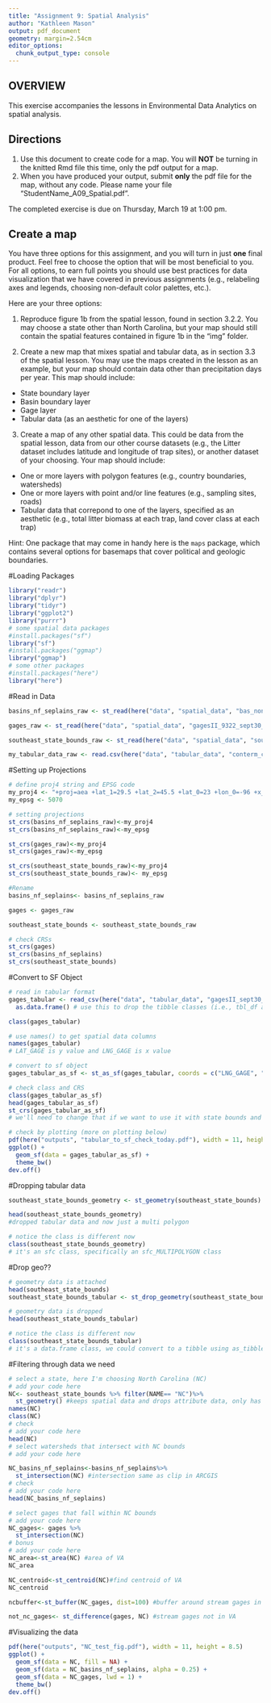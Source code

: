 ```yaml
---
title: "Assignment 9: Spatial Analysis"
author: "Kathleen Mason"
output: pdf_document
geometry: margin=2.54cm
editor_options: 
  chunk_output_type: console
---
```


## OVERVIEW

This exercise accompanies the lessons in Environmental Data Analytics on spatial analysis. 

## Directions
1. Use this document to create code for a map. You will **NOT** be turning in the knitted Rmd file this time, only the pdf output for a map.
2. When you have produced your output, submit **only** the pdf file for the map, without any code. Please name your file "StudentName_A09_Spatial.pdf".

The completed exercise is due on Thursday, March 19 at 1:00 pm.

## Create a map

You have three options for this assignment, and you will turn in just **one** final product. Feel free to choose the option that will be most beneficial to you. For all options, to earn full points you should use best practices for data visualization that we have covered in previous assignments (e.g., relabeling axes and legends, choosing non-default color palettes, etc.).

Here are your three options: 

1. Reproduce figure 1b from the spatial lesson, found in section 3.2.2. You may choose a state other than North Carolina, but your map should still contain the spatial features contained in figure 1b in the "img" folder. 

2. Create a new map that mixes spatial and tabular data, as in section 3.3 of the spatial lesson. You may use the maps created in the lesson as an example, but your map should contain data other than precipitation days per year. This map should include: 

* State boundary layer
* Basin boundary layer
* Gage layer
* Tabular data (as an aesthetic for one of the layers)

3. Create a map of any other spatial data. This could be data from the spatial lesson, data from our other course datasets (e.g., the Litter dataset includes latitude and longitude of trap sites), or another dataset of your choosing.  Your map should include: 

* One or more layers with polygon features (e.g., country boundaries, watersheds)
* One or more layers with point and/or line features (e.g., sampling sites, roads)
* Tabular data that correpond to one of the layers, specified as an aesthetic (e.g., total litter biomass at each trap, land cover class at each trap)

Hint: One package that may come in handy here is the `maps` package, which contains several options for basemaps that cover political and geologic boundaries.


#Loading Packages
```r

library("readr")
library("dplyr")
library("tidyr")
library("ggplot2")
library("purrr")
# some spatial data packages
#install.packages("sf")
library("sf")
#install.packages("ggmap")
library("ggmap")
# some other packages
#install.packages("here")
library("here")
```

#Read in Data
```r
basins_nf_seplains_raw <- st_read(here("data", "spatial_data", "bas_nonref_SEPlains.shp"))

gages_raw <- st_read(here("data", "spatial_data", "gagesII_9322_sept30_2011.shp"))

southeast_state_bounds_raw <- st_read(here("data", "spatial_data", "southeast_state_bounds.shp"))

my_tabular_data_raw <- read.csv(here("data", "tabular_data", "conterm_climate.txt"))
```


#Setting up Projections
```r
# define proj4 string and EPSG code
my_proj4 <- "+proj=aea +lat_1=29.5 +lat_2=45.5 +lat_0=23 +lon_0=-96 +x_0=0 +y_0=0 +ellps=GRS80 +towgs84=0,0,0,0,0,0,0 +units=m +no_defs"
my_epsg <- 5070

# setting projections
st_crs(basins_nf_seplains_raw)<-my_proj4
st_crs(basins_nf_seplains_raw)<-my_epsg

st_crs(gages_raw)<-my_proj4
st_crs(gages_raw)<-my_epsg

st_crs(southeast_state_bounds_raw)<-my_proj4
st_crs(southeast_state_bounds_raw)<- my_epsg

#Rename
basins_nf_seplains<- basins_nf_seplains_raw

gages <- gages_raw

southeast_state_bounds <- southeast_state_bounds_raw

# check CRSs
st_crs(gages)
st_crs(basins_nf_seplains)
st_crs(southeast_state_bounds)
```


#Convert to SF Object
```r
# read in tabular format
gages_tabular <- read_csv(here("data", "tabular_data", "gagesII_sept30_2011_tabular.csv")) %>%
  as.data.frame() # use this to drop the tibble classes (i.e., tbl_df and tbl)

class(gages_tabular)

# use names() to get spatial data columns
names(gages_tabular)
# LAT_GAGE is y value and LNG_GAGE is x value

# convert to sf object
gages_tabular_as_sf <- st_as_sf(gages_tabular, coords = c("LNG_GAGE", "LAT_GAGE"), crs = 4326, dim = "XY") # lat long so set CRS = WGS84

# check class and CRS
class(gages_tabular_as_sf)
head(gages_tabular_as_sf)
st_crs(gages_tabular_as_sf)
# we'll need to change that if we want to use it with state bounds and watershed boundaries

# check by plotting (more on plotting below)
pdf(here("outputs", "tabular_to_sf_check_today.pdf"), width = 11, height = 8.5)
ggplot() +
  geom_sf(data = gages_tabular_as_sf) +
  theme_bw()
dev.off()

```

#Dropping tabular data
```r
southeast_state_bounds_geometry <- st_geometry(southeast_state_bounds)

head(southeast_state_bounds_geometry)
#dropped tabular data and now just a multi polygon

# notice the class is different now
class(southeast_state_bounds_geometry)
# it's an sfc class, specifically an sfc_MULTIPOLYGON class
```

#Drop geo??
```r
# geometry data is attached
head(southeast_state_bounds)
southeast_state_bounds_tabular <- st_drop_geometry(southeast_state_bounds)

# geometry data is dropped
head(southeast_state_bounds_tabular)

# notice the class is different now
class(southeast_state_bounds_tabular)
# it's a data.frame class, we could convert to a tibble using as_tibble()
```

#Filtering through data we need
```r
# select a state, here I'm choosing North Carolina (NC)
# add your code here
NC<- southeast_state_bounds %>% filter(NAME== "NC")%>%
  st_geometry() #keeps spatial data and drops attribute data, only has geometry data now
names(NC)
class(NC)
# check
# add your code here
head(NC)
# select watersheds that intersect with NC bounds
# add your code here

NC_basins_nf_seplains<-basins_nf_seplains%>%
  st_intersection(NC) #intersection same as clip in ARCGIS
# check
# add your code here
head(NC_basins_nf_seplains)

# select gages that fall within NC bounds
# add your code here
NC_gages<- gages %>%
  st_intersection(NC)
# bonus
# add your code here
NC_area<-st_area(NC) #area of VA
NC_area

NC_centroid<-st_centroid(NC)#find centroid of VA
NC_centroid

ncbuffer<-st_buffer(NC_gages, dist=100) #buffer around stream gages in VA

not_nc_gages<- st_difference(gages, NC) #stream gages not in VA
```



#Visualizing the data
```r


pdf(here("outputs", "NC_test_fig.pdf"), width = 11, height = 8.5)
ggplot() +
  geom_sf(data = NC, fill = NA) +
  geom_sf(data = NC_basins_nf_seplains, alpha = 0.25) +
  geom_sf(data = NC_gages, lwd = 1) +
  theme_bw()
dev.off()

```
